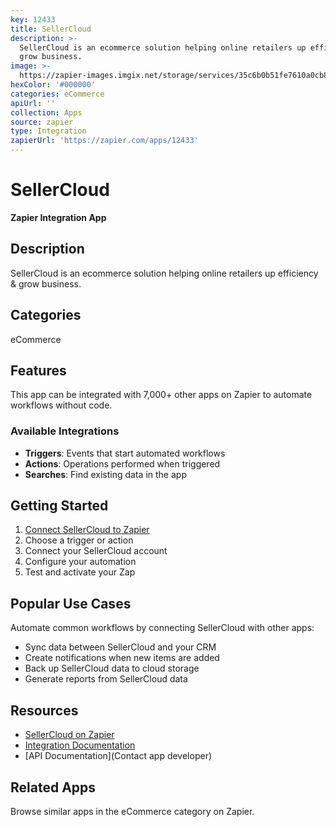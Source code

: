 ```yaml
---
key: 12433
title: SellerCloud
description: >-
  SellerCloud is an ecommerce solution helping online retailers up efficiency &
  grow business.
image: >-
  https://zapier-images.imgix.net/storage/services/35c6b0b51fe7610a0cb813fab6298731.png?auto=format%2Ccompress&ixlib=python-3.0.0&q=50
hexColor: '#000000'
categories: eCommerce
apiUrl: ''
collection: Apps
source: zapier
type: Integration
zapierUrl: 'https://zapier.com/apps/12433'
---
```

# SellerCloud

**Zapier Integration App**

## Description

SellerCloud is an ecommerce solution helping online retailers up efficiency & grow business.

## Categories

eCommerce

## Features

This app can be integrated with 7,000+ other apps on Zapier to automate workflows without code.

### Available Integrations

- **Triggers**: Events that start automated workflows
- **Actions**: Operations performed when triggered
- **Searches**: Find existing data in the app

## Getting Started

1. [Connect SellerCloud to Zapier](https://zapier.com/apps/12433)
2. Choose a trigger or action
3. Connect your SellerCloud account
4. Configure your automation
5. Test and activate your Zap

## Popular Use Cases

Automate common workflows by connecting SellerCloud with other apps:

- Sync data between SellerCloud and your CRM
- Create notifications when new items are added
- Back up SellerCloud data to cloud storage
- Generate reports from SellerCloud data

## Resources

- [SellerCloud on Zapier](https://zapier.com/apps/12433)
- [Integration Documentation](https://zapier.com/apps/12433/integrations)
- [API Documentation](Contact app developer)

## Related Apps

Browse similar apps in the eCommerce category on Zapier.
